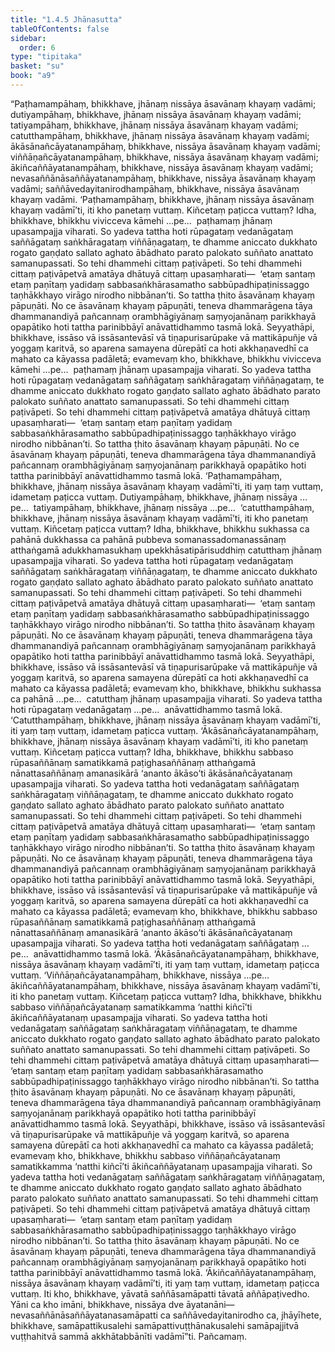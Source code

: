 ```yaml
---
title: "1.4.5 Jhānasutta"
tableOfContents: false
sidebar:
  order: 6
type: "tipitaka"
basket: "su"
book: "a9"
---
```



<DynamicBreadcrumb />

<Division number="36" book="a9">

<Paragraph number="290" book="a9">
“Paṭhamampāhaṃ, bhikkhave, jhānaṃ nissāya āsavānaṃ khayaṃ vadāmi; dutiyampāhaṃ, bhikkhave, jhānaṃ nissāya āsavānaṃ khayaṃ vadāmi; tatiyampāhaṃ, bhikkhave, jhānaṃ nissāya āsavānaṃ khayaṃ vadāmi; catutthampāhaṃ, bhikkhave, jhānaṃ nissāya āsavānaṃ khayaṃ vadāmi; ākāsānañcāyatanampāhaṃ, bhikkhave, nissāya āsavānaṃ khayaṃ vadāmi; viññāṇañcāyatanampāhaṃ, bhikkhave, nissāya āsavānaṃ khayaṃ vadāmi; ākiñcaññāyatanampāhaṃ, bhikkhave, nissāya āsavānaṃ khayaṃ vadāmi; nevasaññānāsaññāyatanampāhaṃ, bhikkhave, nissāya āsavānaṃ khayaṃ vadāmi; saññāvedayitanirodhampāhaṃ, bhikkhave, nissāya āsavānaṃ khayaṃ vadāmi.
</Paragraph>

<Paragraph number="291" book="a9">
‘Paṭhamampāhaṃ, bhikkhave, jhānaṃ nissāya āsavānaṃ khayaṃ vadāmī’ti, iti kho panetaṃ vuttaṃ. Kiñcetaṃ paṭicca vuttaṃ? Idha, bhikkhave, bhikkhu vivicceva kāmehi …pe…  paṭhamaṃ jhānaṃ upasampajja viharati. So yadeva tattha hoti rūpagataṃ vedanāgataṃ saññāgataṃ saṅkhāragataṃ viññāṇagataṃ, te dhamme aniccato dukkhato rogato gaṇḍato sallato aghato ābādhato parato palokato suññato anattato samanupassati. So tehi dhammehi cittaṃ paṭivāpeti. So tehi dhammehi cittaṃ paṭivāpetvā amatāya dhātuyā cittaṃ upasaṃharati—  ‘etaṃ santaṃ etaṃ paṇītaṃ yadidaṃ sabbasaṅkhārasamatho sabbūpadhipaṭinissaggo taṇhākkhayo virāgo nirodho nibbānan’ti. So tattha ṭhito āsavānaṃ khayaṃ pāpuṇāti. No ce āsavānaṃ khayaṃ pāpuṇāti, teneva dhammarāgena tāya dhammanandiyā pañcannaṃ orambhāgiyānaṃ saṃyojanānaṃ parikkhayā opapātiko hoti tattha parinibbāyī anāvattidhammo tasmā lokā.
</Paragraph>

<Paragraph number="292" book="a9">
Seyyathāpi, bhikkhave, issāso vā issāsantevāsī vā tiṇapurisarūpake vā mattikāpuñje vā yoggaṃ karitvā, so aparena samayena dūrepātī ca hoti akkhaṇavedhī ca mahato ca kāyassa padāletā; evamevaṃ kho, bhikkhave, bhikkhu vivicceva kāmehi …pe…  paṭhamaṃ jhānaṃ upasampajja viharati. So yadeva tattha hoti rūpagataṃ vedanāgataṃ saññāgataṃ saṅkhāragataṃ viññāṇagataṃ, te dhamme aniccato dukkhato rogato gaṇḍato sallato aghato ābādhato parato palokato suññato anattato samanupassati. So tehi dhammehi cittaṃ paṭivāpeti. So tehi dhammehi cittaṃ paṭivāpetvā amatāya dhātuyā cittaṃ upasaṃharati—  ‘etaṃ santaṃ etaṃ paṇītaṃ yadidaṃ sabbasaṅkhārasamatho sabbūpadhipaṭinissaggo taṇhākkhayo virāgo nirodho nibbānan’ti. So tattha ṭhito āsavānaṃ khayaṃ pāpuṇāti. No ce āsavānaṃ khayaṃ pāpuṇāti, teneva dhammarāgena tāya dhammanandiyā pañcannaṃ orambhāgiyānaṃ saṃyojanānaṃ parikkhayā opapātiko hoti tattha parinibbāyī anāvattidhammo tasmā lokā. ‘Paṭhamampāhaṃ, bhikkhave, jhānaṃ nissāya āsavānaṃ khayaṃ vadāmī’ti, iti yaṃ taṃ vuttaṃ, idametaṃ paṭicca vuttaṃ.
</Paragraph>

<Paragraph number="293" book="a9">
Dutiyampāhaṃ, bhikkhave, jhānaṃ nissāya …pe…  tatiyampāhaṃ, bhikkhave, jhānaṃ nissāya …pe…  ‘catutthampāhaṃ, bhikkhave, jhānaṃ nissāya āsavānaṃ khayaṃ vadāmī’ti, iti kho panetaṃ vuttaṃ. Kiñcetaṃ paṭicca vuttaṃ? Idha, bhikkhave, bhikkhu sukhassa ca pahānā dukkhassa ca pahānā pubbeva somanassadomanassānaṃ atthaṅgamā adukkhamasukhaṃ upekkhāsatipārisuddhiṃ catutthaṃ jhānaṃ upasampajja viharati. So yadeva tattha hoti rūpagataṃ vedanāgataṃ saññāgataṃ saṅkhāragataṃ viññāṇagataṃ, te dhamme aniccato dukkhato rogato gaṇḍato sallato aghato ābādhato parato palokato suññato anattato samanupassati. So tehi dhammehi cittaṃ paṭivāpeti. So tehi dhammehi cittaṃ paṭivāpetvā amatāya dhātuyā cittaṃ upasaṃharati—  ‘etaṃ santaṃ etaṃ paṇītaṃ yadidaṃ sabbasaṅkhārasamatho sabbūpadhipaṭinissaggo taṇhākkhayo virāgo nirodho nibbānan’ti. So tattha ṭhito āsavānaṃ khayaṃ pāpuṇāti. No ce āsavānaṃ khayaṃ pāpuṇāti, teneva dhammarāgena tāya dhammanandiyā pañcannaṃ orambhāgiyānaṃ saṃyojanānaṃ parikkhayā opapātiko hoti tattha parinibbāyī anāvattidhammo tasmā lokā.
</Paragraph>

<Paragraph number="294" book="a9">
Seyyathāpi, bhikkhave, issāso vā issāsantevāsī vā tiṇapurisarūpake vā mattikāpuñje vā yoggaṃ karitvā, so aparena samayena dūrepātī ca hoti akkhaṇavedhī ca mahato ca kāyassa padāletā; evamevaṃ kho, bhikkhave, bhikkhu sukhassa ca pahānā …pe…  catutthaṃ jhānaṃ upasampajja viharati. So yadeva tattha hoti rūpagataṃ vedanāgataṃ …pe…  anāvattidhammo tasmā lokā. ‘Catutthampāhaṃ, bhikkhave, jhānaṃ nissāya āsavānaṃ khayaṃ vadāmī’ti, iti yaṃ taṃ vuttaṃ, idametaṃ paṭicca vuttaṃ.
</Paragraph>

<Paragraph number="295" book="a9">
‘Ākāsānañcāyatanampāhaṃ, bhikkhave, jhānaṃ nissāya āsavānaṃ khayaṃ vadāmī’ti, iti kho panetaṃ vuttaṃ. Kiñcetaṃ paṭicca vuttaṃ? Idha, bhikkhave, bhikkhu sabbaso rūpasaññānaṃ samatikkamā paṭighasaññānaṃ atthaṅgamā nānattasaññānaṃ amanasikārā ‘ananto ākāso’ti ākāsānañcāyatanaṃ upasampajja viharati. So yadeva tattha hoti vedanāgataṃ saññāgataṃ saṅkhāragataṃ viññāṇagataṃ, te dhamme aniccato dukkhato rogato gaṇḍato sallato aghato ābādhato parato palokato suññato anattato samanupassati. So tehi dhammehi cittaṃ paṭivāpeti. So tehi dhammehi cittaṃ paṭivāpetvā amatāya dhātuyā cittaṃ upasaṃharati—  ‘etaṃ santaṃ etaṃ paṇītaṃ yadidaṃ sabbasaṅkhārasamatho sabbūpadhipaṭinissaggo taṇhākkhayo virāgo nirodho nibbānan’ti. So tattha ṭhito āsavānaṃ khayaṃ pāpuṇāti. No ce āsavānaṃ khayaṃ pāpuṇāti, teneva dhammarāgena tāya dhammanandiyā pañcannaṃ orambhāgiyānaṃ saṃyojanānaṃ parikkhayā opapātiko hoti tattha parinibbāyī anāvattidhammo tasmā lokā.
</Paragraph>

<Paragraph number="296" book="a9">
Seyyathāpi, bhikkhave, issāso vā issāsantevāsī vā tiṇapurisarūpake vā mattikāpuñje vā yoggaṃ karitvā, so aparena samayena dūrepātī ca hoti akkhaṇavedhī ca mahato ca kāyassa padāletā; evamevaṃ kho, bhikkhave, bhikkhu sabbaso rūpasaññānaṃ samatikkamā paṭighasaññānaṃ atthaṅgamā nānattasaññānaṃ amanasikārā ‘ananto ākāso’ti ākāsānañcāyatanaṃ upasampajja viharati. So yadeva tattha hoti vedanāgataṃ saññāgataṃ …pe…  anāvattidhammo tasmā lokā. ‘Ākāsānañcāyatanampāhaṃ, bhikkhave, nissāya āsavānaṃ khayaṃ vadāmī’ti, iti yaṃ taṃ vuttaṃ, idametaṃ paṭicca vuttaṃ.
</Paragraph>

<Paragraph number="297" book="a9">
‘Viññāṇañcāyatanampāhaṃ, bhikkhave, nissāya …pe…  ākiñcaññāyatanampāhaṃ, bhikkhave, nissāya āsavānaṃ khayaṃ vadāmī’ti, iti kho panetaṃ vuttaṃ. Kiñcetaṃ paṭicca vuttaṃ? Idha, bhikkhave, bhikkhu sabbaso viññāṇañcāyatanaṃ samatikkamma ‘natthi kiñcī’ti ākiñcaññāyatanaṃ upasampajja viharati. So yadeva tattha hoti vedanāgataṃ saññāgataṃ saṅkhāragataṃ viññāṇagataṃ, te dhamme aniccato dukkhato rogato gaṇḍato sallato aghato ābādhato parato palokato suññato anattato samanupassati. So tehi dhammehi cittaṃ paṭivāpeti. So tehi dhammehi cittaṃ paṭivāpetvā amatāya dhātuyā cittaṃ upasaṃharati—  ‘etaṃ santaṃ etaṃ paṇītaṃ yadidaṃ sabbasaṅkhārasamatho sabbūpadhipaṭinissaggo taṇhākkhayo virāgo nirodho nibbānan’ti. So tattha ṭhito āsavānaṃ khayaṃ pāpuṇāti. No ce āsavānaṃ khayaṃ pāpuṇāti, teneva dhammarāgena tāya dhammanandiyā pañcannaṃ orambhāgiyānaṃ saṃyojanānaṃ parikkhayā opapātiko hoti tattha parinibbāyī anāvattidhammo tasmā lokā.
</Paragraph>

<Paragraph number="298" book="a9">
Seyyathāpi, bhikkhave, issāso vā issāsantevāsī vā tiṇapurisarūpake vā mattikāpuñje vā yoggaṃ karitvā, so aparena samayena dūrepātī ca hoti akkhaṇavedhī ca mahato ca kāyassa padāletā; evamevaṃ kho, bhikkhave, bhikkhu sabbaso viññāṇañcāyatanaṃ samatikkamma ‘natthi kiñcī’ti ākiñcaññāyatanaṃ upasampajja viharati. So yadeva tattha hoti vedanāgataṃ saññāgataṃ saṅkhāragataṃ viññāṇagataṃ, te dhamme aniccato dukkhato rogato gaṇḍato sallato aghato ābādhato parato palokato suññato anattato samanupassati. So tehi dhammehi cittaṃ paṭivāpeti. So tehi dhammehi cittaṃ paṭivāpetvā amatāya dhātuyā cittaṃ upasaṃharati—  ‘etaṃ santaṃ etaṃ paṇītaṃ yadidaṃ sabbasaṅkhārasamatho sabbūpadhipaṭinissaggo taṇhākkhayo virāgo nirodho nibbānan’ti. So tattha ṭhito āsavānaṃ khayaṃ pāpuṇāti. No ce āsavānaṃ khayaṃ pāpuṇāti, teneva dhammarāgena tāya dhammanandiyā pañcannaṃ orambhāgiyānaṃ saṃyojanānaṃ parikkhayā opapātiko hoti tattha parinibbāyī anāvattidhammo tasmā lokā. ‘Ākiñcaññāyatanampāhaṃ, nissāya āsavānaṃ khayaṃ vadāmī’ti, iti yaṃ taṃ vuttaṃ, idametaṃ paṭicca vuttaṃ.
</Paragraph>

<Paragraph number="299" book="a9">
Iti kho, bhikkhave, yāvatā saññāsamāpatti tāvatā aññāpaṭivedho. Yāni ca kho imāni, bhikkhave, nissāya dve āyatanāni—  nevasaññānāsaññāyatanasamāpatti ca saññāvedayitanirodho ca, jhāyīhete, bhikkhave, samāpattikusalehi samāpattivuṭṭhānakusalehi samāpajjitvā vuṭṭhahitvā sammā akkhātabbānīti vadāmī”ti.

</Paragraph>
</Division>

<Paragraph number="300" type="center" book="a9">
Pañcamaṃ.
</Paragraph>